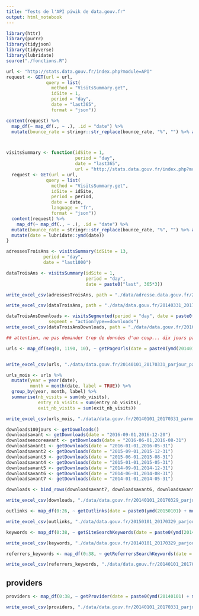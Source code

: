 ```yaml
---
title: "Tests de l'API piwik de data.gouv.fr"
output: html_notebook
---
```


```r
library(httr)
library(purrr)
library(tidyjson)
library(tidyverse)
library(lubridate)
source("./fonctions.R")
```

```r
url <- "http://stats.data.gouv.fr/index.php?module=API"
request <- GET(url = url, 
               query = list(
                 method = "VisitsSummary.get",
                 idSite = 1,
                 period = "day",
                 date = "last365",
                 format = "json"))

content(request) %>% 
  map_df(~ map_df(., ~ .), .id = "date") %>% 
  mutate(bounce_rate = stringr::str_replace(bounce_rate, "%", "") %>% as.double())



visitsSummary <- function(idSite = 1, 
                          period = "day",
                          date = "last365",
                          url = "http://stats.data.gouv.fr/index.php?module=API") {
  request <- GET(url = url, 
               query = list(
                 method = "VisitsSummary.get",
                 idSite = idSite,
                 period = period,
                 date = date,
                 language = "fr",
                 format = "json"))
  content(request) %>% 
    map_df(~ map_df(., ~ .), .id = "date") %>% 
  mutate(bounce_rate = stringr::str_replace(bounce_rate, "%", "") %>% as.double()) %>% 
  mutate(date = lubridate::ymd(date))
}

adressesTroisAns <- visitsSummary(idSite = 13,
              period = "day",
              date = "last1000")

dataTroisAns <- visitsSummary(idSite = 1,
                              period = "day",
                              date = paste0("last", 365*3))

write_excel_csv(adressesTroisAns, path = "./data/adresse.data.gouv.fr/20150407_20170329_parjour_ensemble_site.csv")

write_excel_csv(dataTroisAns, path = "./data/data.gouv.fr/20140331_20170329_parjour_ensemble_site.csv")
```

```r

dataTroisAnsDownloads <- visitsSegmented(period = "day", date = paste0("last", 365*3),
                segment = "actionType==downloads")
write_excel_csv(dataTroisAnsDownloads, path = "./data/data.gouv.fr/20160926_20170329_parjour_downloads_site.csv")
```

```r

## attention, ne pas demander trop de données d'un coup... dix jours par dix jours ça devrait aller ?

urls <- map_df(seq(0, 1190, 10), ~ getPageUrls(date = paste0(ymd(20140101) + days(.), ",", ymd(20140101) + days(. + 9))))


write_excel_csv(urls, "./data/data.gouv.fr/20140101_20170331_parjour_parurl.csv")

urls_mois <- urls %>% 
  mutate(year = year(date),
         month = month(date, label = TRUE)) %>% 
  group_by(year, month, label) %>%
  summarise(nb_visits = sum(nb_visits), 
            entry_nb_visits = sum(entry_nb_visits),
            exit_nb_visits = sum(exit_nb_visits))

write_excel_csv(urls_mois, "./data/data.gouv.fr/20140101_20170331_parmois_parurl.csv")
```

```r
downloads100jours <- getDownloads()
downloadsavant <- getDownloads(date = "2016-09-01,2016-12-20")
downloadsencoreavant <- getDownloads(date = "2016-06-01,2016-08-31")
downloadsavant1 <- getDownloads(date = "2016-01-01,2016-05-31")
downloadsavant2 <- getDownloads(date = "2015-09-01,2015-12-31")
downloadsavant3 <- getDownloads(date = "2015-06-01,2015-08-31")
downloadsavant4 <- getDownloads(date = "2015-01-01,2015-05-31")
downloadsavant5 <- getDownloads(date = "2014-09-01,2014-12-31")
downloadsavant6 <- getDownloads(date = "2014-06-01,2014-08-31")
downloadsavant7 <- getDownloads(date = "2014-01-01,2014-05-31")

downloads <- bind_rows(downloadsavant7, downloadsavant6, downloadsavant5, downloadsavant4, downloadsavant3, downloadsavant2, downloadsavant1, downloadsencoreavant, downloadsavant, downloads100jours)

write_excel_csv(downloads, "./data/data.gouv.fr/20140101_20170329_parjour_downloads_urls.csv")
```

```r
outlinks <- map_df(0:26, ~ getOutlinks(date = paste0(ymd(20150101) + months(.), ",", ymd(20150101) + months(. + 1) - days(1))))

write_excel_csv(outlinks, "./data/data.gouv.fr/20150101_20170329_parjour_outlinks_urls.csv")
```

```r

keywords <- map_df(0:38, ~ getSiteSearchKeywords(date = paste0(ymd(20140101) + months(.), ",", ymd(20140101) + months(. + 1) - days(1))))

write_excel_csv(keywords, "./data/data.gouv.fr/20140101_20170329_parjour_keywords_keywords.csv")
```



```r
referrers_keywords <- map_df(0:38, ~ getReferrersSearchKeywords(date = paste0(ymd(20140101) + months(.), ",", ymd(20140101) + months(. + 1) - days(1))))

write_excel_csv(referrers_keywords, "./data/data.gouv.fr/20140101_20170329_parjour_referrers_keywords.csv")
```

## providers

```r
providers <- map_df(0:38, ~ getProvider(date = paste0(ymd(20140101) + months(.), ",", ymd(20140101) + months(. + 1) - days(1))))

write_excel_csv(providers, "./data/data.gouv.fr/20140101_20170331_parjour_providers.csv")

```

